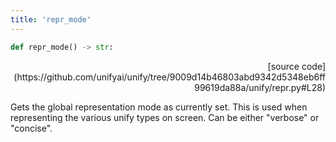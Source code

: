 ```yaml
---
title: 'repr_mode'
---
```


```python
def repr_mode() -> str:
```

<p align="right">[source code](https://github.com/unifyai/unify/tree/9009d14b46803abd9342d5348eb6ff99619da88a/unify/repr.py#L28)</p>

Gets the global representation mode as currently set. This is used when representing
the various unify types on screen. Can be either "verbose" or "concise".